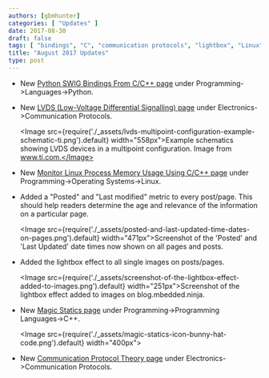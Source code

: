 ```yaml
---
authors: [gbmhunter]
categories: [ "Updates" ]
date: 2017-08-30
draft: false
tags: [ "bindings", "C", "communication protocols", "lightbox", "Linux", "LVDS", "magic statics", "memory", "Python" ]
title: "August 2017 Updates"
type: post
---
```



* New [Python SWIG Bindings From C/C++ page](/programming/languages/python/python-swig-bindings-from-cplusplus) under Programming->Languages->Python.

* New [LVDS (Low-Voltage Differential Signalling) page](/electronics/communication-protocols/lvds-low-voltage-differential-signalling) under Electronics->Communication Protocols.  

    <Image src={require('./_assets/lvds-multipoint-configuration-example-schematic-ti.png').default} width="558px">Example schematics showing LVDS devices in a multipoint configuration. Image from www.ti.com.</Image>

* New [Monitor Linux Process Memory Usage Using C/C++ page](/programming/operating-systems/linux/monitor-linux-process-memory-usage-using-c-cpp) under Programming->Operating Systems->Linux.

* Added a "Posted" and "Last modified" metric to every post/page. This should help readers determine the age and relevance of the information on a particular page.  

    <Image src={require('./_assets/posted-and-last-updated-time-dates-on-pages.png').default} width="471px">Screenshot of the 'Posted' and 'Last Updated' date times now shown on all pages and posts.</Image>

* Added the lightbox effect to all single images on posts/pages.  

    <Image src={require('./_assets/screenshot-of-the-lightbox-effect-added-to-images.png').default} width="251px">Screenshot of the lightbox effect added to images on blog.mbedded.ninja.</Image>

* New [Magic Statics page](/programming/languages/c-plus-plus/magic-statics) under Programming->Programming Languages->C++.  

    <Image src={require('./_assets/magic-statics-icon-bunny-hat-code.png').default} width="400px"></Image>

* New [Communication Protocol Theory page](/electronics/communication-protocols/communication-protocol-theory) under Electronics->Communication Protocols.